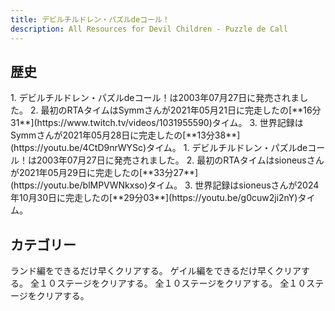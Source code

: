```yaml
---
title: デビルチルドレン・パズルdeコール！
description: All Resources for Devil Children - Puzzle de Call
---
```



<DocsHero 
    content="デビルチルドレン・パズルdeコール！はデビルチルドレンシリーズの外伝作品です。パズルボーイのようにパズルを解いて最後まで進む。ゲームに五界があります。それにパズルモードもあり、三つの難易度のパズルを解くことができます。"
    srcUrl={puzzleCover}
    alt="Devil Children: Puzzle de Call Box Cover"
/>

<LinkCard title="ランキング" href="https://www.speedrun.com/ja-JP/puzzledecall" description="投稿されたRTA動画を観るようにSpeedrun.comへ"/>

## 歴史

<Tabs>
<TabItem label="ランド編">
<Steps>
1. デビルチルドレン・パズルdeコール！は2003年07月27日に発売されました。
2. 最初のRTAタイムはSymmさんが2021年05月21日に完走したの[**16分31**](https://www.twitch.tv/videos/1031955590)タイム。
3. 世界記録はSymmさんが2021年05月28日に完走したの[**13分38**](https://youtu.be/4CtD9nrWYSc)タイム。
</Steps>
</TabItem>

<TabItem label="ゲイル編">
1. デビルチルドレン・パズルdeコール！は2003年07月27日に発売されました。
2. 最初のRTAタイムはsioneusさんが2021年05月29日に完走したの[**33分27**](https://youtu.be/blMPVWNkxso)タイム。
3. 世界記録はsioneusさんが2024年10月30日に完走したの[**29分03**](https://youtu.be/g0cuw2ji2nY)タイム。
</TabItem>
</Tabs>

## カテゴリー
<CardGrid>
    <Card title="ストーリモード  - ランド編">ランド編をできるだけ早くクリアする。</Card>
    <Card title="ストーリモード - ゲイル編">ゲイル編をできるだけ早くクリアする。</Card>
    <Card title="パズルモード - Easy">全１０ステージをクリアする。</Card>
    <Card title="パズルモード - Normal">全１０ステージをクリアする。</Card>
    <Card title="パズルモード - Hard">全１０ステージをクリアする。</Card>
</CardGrid>
